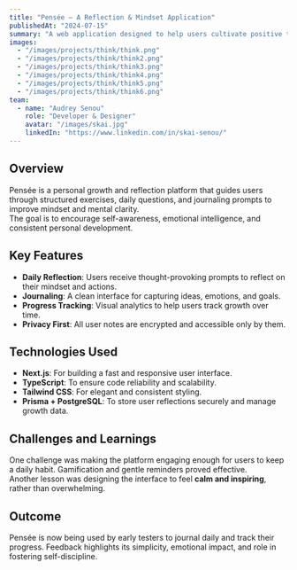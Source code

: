 ```yaml
---
title: "Pensée – A Reflection & Mindset Application"
publishedAt: "2024-07-15"
summary: "A web application designed to help users cultivate positive thinking, self-reflection, and personal growth."
images:
  - "/images/projects/think/think.png"
  - "/images/projects/think/think2.png"
  - "/images/projects/think/think3.png"
  - "/images/projects/think/think4.png"
  - "/images/projects/think/think5.png"
  - "/images/projects/think/think6.png"
team:
  - name: "Audrey Senou"
    role: "Developer & Designer"
    avatar: "/images/skai.jpg"
    linkedIn: "https://www.linkedin.com/in/skai-senou/"
---
```


## Overview

Pensée is a personal growth and reflection platform that guides users through structured exercises, daily questions, and journaling prompts to improve mindset and mental clarity.  
The goal is to encourage self-awareness, emotional intelligence, and consistent personal development.

## Key Features

- **Daily Reflection**: Users receive thought-provoking prompts to reflect on their mindset and actions.  
- **Journaling**: A clean interface for capturing ideas, emotions, and goals.  
- **Progress Tracking**: Visual analytics to help users track growth over time.  
- **Privacy First**: All user notes are encrypted and accessible only by them.  

## Technologies Used

- **Next.js**: For building a fast and responsive user interface.  
- **TypeScript**: To ensure code reliability and scalability.  
- **Tailwind CSS**: For elegant and consistent styling.  
- **Prisma + PostgreSQL**: To store user reflections securely and manage growth data.  

## Challenges and Learnings

One challenge was making the platform engaging enough for users to keep a daily habit. Gamification and gentle reminders proved effective.  
Another lesson was designing the interface to feel **calm and inspiring**, rather than overwhelming.

## Outcome

Pensée is now being used by early testers to journal daily and track their progress. Feedback highlights its simplicity, emotional impact, and role in fostering self-discipline.
